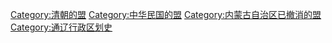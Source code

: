 [[Category:清朝的盟|Category:清朝的盟]]
[[Category:中华民国的盟|Category:中华民国的盟]]
[[Category:内蒙古自治区已撤消的盟|Category:内蒙古自治区已撤消的盟]]
[[Category:通辽行政区划史|Category:通辽行政区划史]]